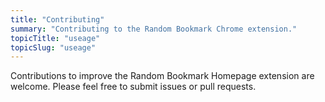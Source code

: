 ```yaml
---
title: "Contributing"
summary: "Contributing to the Random Bookmark Chrome extension."
topicTitle: "useage"
topicSlug: "useage"
---
```


Contributions to improve the Random Bookmark Homepage extension are welcome. Please feel free to submit issues or pull requests.